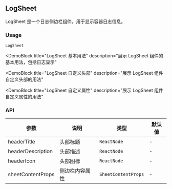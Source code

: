 
## LogSheet

LogSheet 是一个日志侧边栏组件，用于显示容器日志信息。

### Usage

`LogSheet`

<DemoBlock
  title="LogSheet 基本用法"
  description="展示 LogSheet 组件的基本用法，包括日志显示"
>
  <Basic />
</DemoBlock>

<DemoBlock
  title="LogSheet 自定义头部"
  description="展示 LogSheet 组件自定义头部的用法"
>
  <WithHeader />
</DemoBlock>

<DemoBlock
  title="LogSheet 自定义属性"
  description="展示 LogSheet 组件自定义属性的用法"
>
  <WithCustomProps />
</DemoBlock>

### API

| 参数 | 说明 | 类型 | 默认值 |
| --- | --- | --- | --- |
| headerTitle | 头部标题 | `ReactNode` | - |
| headerDescription | 头部描述 | `ReactNode` | - |
| headerIcon | 头部图标 | `ReactNode` | - |
| sheetContentProps | 侧边栏内容属性 | `SheetContentProps` | - | 